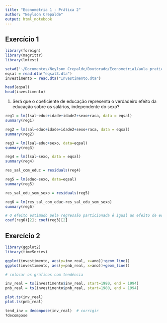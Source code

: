 ```yaml
---
title: "Econometria 1 - Prática 2"
author: "Neylson Crepalde"
output: html_notebook
---
```


## Exercício 1

```r
library(foreign)
library(magrittr)
library(lmtest)

setwd('~/Documentos/Neylson Crepalde/Doutorado/Econometria1/aula_pratica2')
eqsal = read.dta("eqsal3.dta")
investimento = read.dta("Investimento.dta")

head(eqsal)
head(investimento)
```

1) Será que o coeficiente de educação representa o verdadeiro efeito da educação sobre os salários, independente do sexo?

```r
reg1 = lm(lsal~educ+idade+idade2+sexo+raca, data = eqsal)
summary(reg1)

reg2 = lm(sal~educ+idade+idade2+sexo+raca, data = eqsal)
summary(reg2)

reg3 = lm(lsal~educ+sexo, data=eqsal)
summary(reg3)

reg4 = lm(lsal~sexo, data = eqsal)
summary(reg4)

res_sal_com_educ = residuals(reg4)

reg5 = lm(educ~sexo, data=eqsal)
summary(reg5)

res_sal_edu_sem_sexo = residuals(reg5)

reg6 = lm(res_sal_com_educ~res_sal_edu_sem_sexo)
summary(reg6)

# O efeito estimado pela regressão particionada é igual ao efeito de educ no modelo original?
coef(reg6)[2]; coef(reg3)[2]

```

## Exercício 2

```r
library(ggplot2)
library(timeSeries)

ggplot(investimento, aes(y=inv_real, x=ano))+geom_line()
ggplot(investimento, aes(y=pnb_real, x=ano))+geom_line()

# colocar os gráficos com tendência

inv_real = ts(investimento$inv_real, start=1980, end = 1994)
pnb_real = ts(investimento$pnb_real, start=1980, end = 1994)

plot.ts(inv_real)
plot.ts(pnb_real)

tend_inv = decompose(inv_real)  # corrigir
?decompose


```



 
















